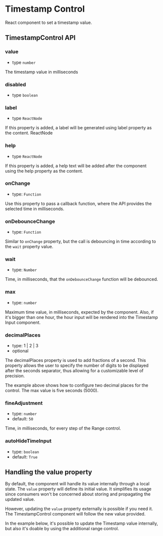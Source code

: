 
<Meta
  title="Packages/VideoPress/Timestamp Control"
  component={TimestampControl}
/>

# Timestamp Control

React component to set a timestamp value.

<Canvas withSource="open">
  <Story id="packages-videopress-timestamp-control--default" />
</Canvas>

## TimestampControl API

### value

- type `number`

The timestamp value in milliseconds

### disabled

- type `boolean`

<Canvas withSource="false">
  <Story id="packages-videopress-timestamp-control--disabled" />
</Canvas>

### label

- type `ReactNode`

If this property is added, a label will be generated using label property as the content.
ReactNode

### help

- type `ReactNode`

If this property is added, a help text will be added after the component using the help property as the content.

### onChange

- type: `Function`

Use this property to pass a callback function, where the API provides the selected time in milliseconds.

### onDebounceChange

- type: `Function`

Similar to `onChange` property, but the call is debouncing in time according to the `wait` property value.

### wait

- type: `Number`

Time, in milliseconds, that the `onDebounceChange` function will be debounced.

###

### max

- type: `number`

Maximum time value, in milliseconds, expected by the component.
Also, if it's bigger than one hour, the hour input will be rendered into the Timestamp Input component.

### decimalPlaces

- type: 1 | 2 | 3
- optional

The decimalPlaces property is used to add fractions of a second.
This property allows the user to specify the number of digits to be displayed after the seconds separator,
thus allowing for a customizable level of precision.

<Canvas withSource="open">
  <Story id="packages-videopress-timestamp-control--decimal-places" />
</Canvas>

The example above shows how to configure two decimal places for the control. The max value is five seconds (5000).

### fineAdjustment

- type: `number`
- default: `50`

Time, in milliseconds, for every step of the Range control.

### autoHideTimeInput

- type: `boolean`
- default: `True`

## Handling the value property

By default, the component will handle its value internally through a local state.
The `value` property will define its initial value.
It simplifies its usage since consumers 
won't be concerned about storing and propagating the updated value.

However, updating the `value` property externally is possible if you need it.
The TimestampControl component will follow the new value provided.

In the example below, it's possible to update the Timestamp value internally,
but also it's doable by using the additional range control.

<Canvas>
  <Story id="packages-videopress-timestamp-control--changing-value-externally" />
</Canvas>
